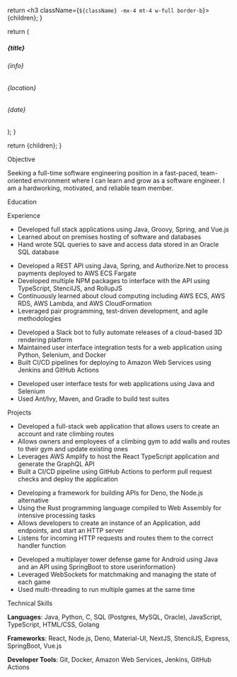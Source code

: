 
  return <h3 className={`${className} -mx-4 mt-4 w-full border-b`}>{children}</h3>;
}

  return (
    <div className="flex items-center justify-between flex-wrap my-1">
      <div>
        <h5>{title}</h5>
        <h6 className="italic -mt-3">{info}</h6>
      </div>
      <div className="text-right">
        <h6>{location}</h6>
        <h6 className="italic -mt-3">{date}</h6>
      </div>
    </div>
  );
}

  return <Page pageTitle="My Resume">{children}</Page>;
}

<Section>Objective</Section>

Seeking a full-time software engineering position in a fast-paced, team-oriented environment where I can learn and grow as a software engineer. I am a hardworking, motivated, and reliable team member.

<Section>Education</Section>

<SubSection
  title="Iowa State University"
  location="Ames, IA"
  info="Bachelor of Science in Software Engineering"
  date="August 2017 - May 2021"
/>

<Section>Experience</Section>

<SubSection
  title="Rain and Hail Insurance"
  location="Johnston, IA"
  info="Programmer Intern"
  date="December 2020 – Present"
/>

- Developed full stack applications using Java, Groovy, Spring, and Vue.js
- Learned about on premises hosting of software and databases
- Hand wrote SQL queries to save and access data stored in an Oracle SQL database

<SubSection
  title="Source Allies, Inc"
  location="Urbandale, IA"
  info="Software Engineering Apprentice"
  date="May 2020 – November 2020"
/>

- Developed a REST API using Java, Spring, and Authorize.Net to process payments deployed to AWS ECS Fargate
- Developed multiple NPM packages to interface with the API using TypeScript, StencilJS, and RollupJS
- Continuously learned about cloud computing including AWS ECS, AWS RDS, AWS Lambda, and AWS CloudFormation
- Leveraged pair programming, test-driven development, and agile methodologies

<SubSection
  title="Vertex Software, LLC"
  location="Ames, IA"
  info="Software Quality Assurance Intern"
  date="October 2019 - April 2020"
/>

- Developed a Slack bot to fully automate releases of a cloud-based 3D rendering platform
- Maintained user interface integration tests for a web application using Python, Selenium, and Docker
- Built CI/CD pipelines for deploying to Amazon Web Services using Jenkins and GitHub Actions

<SubSection
  title="Maverick Software Consulting"
  location="Ames, IA"
  info="Test Automation Engineering Intern"
  date="April 2019 - October 2019"
/>

- Developed user interface tests for web applications using Java and Selenium
- Used Ant/Ivy, Maven, and Gradle to build test suites

<Section>Projects</Section>

<SubSection
  title="Route Rating"
  location=""
  info="React, TypeScript, AWS Amplify, DynamoDB, Material UI, GraphQL"
  date="August 2019 - Present"
/>

- Developed a full-stack web application that allows users to create an account and rate climbing routes
- Allows owners and employees of a climbing gym to add walls and routes to their gym and update existing ones
- Leverages AWS Amplify to host the React TypeScript application and generate the GraphQL API
- Built a CI/CD pipeline using GitHub Actions to perform pull request checks and deploy the application

<SubSection
  title="Lapi"
  location=""
  info="TypeScript, Deno"
  date="September 2020 - Present"
/>

- Developing a framework for building APIs for Deno, the Node.js alternative
- Using the Rust programming language compiled to Web Assembly for intensive processing tasks
- Allows developers to create an instance of an Application, add endpoints, and start an HTTP server
- Listens for incoming HTTP requests and routes them to the correct handler function

<SubSection
  title="Tower Defense"
  location=""
  info="Java, SpringBoot, WebSockets, MySQL, Maven, Android"
  date="August 2019 - December 2019"
/>

- Developed a multiplayer tower defense game for Android using Java and an API using SpringBoot to store userinformation}
- Leveraged WebSockets for matchmaking and managing the state of each game
- Used multi-threading to run multiple games at the same time

<Section className="mb-1">Technical Skills</Section>

**Languages**: Java, Python, C, SQL (Postgres, MySQL, Oracle), JavaScript, TypeScript, HTML/CSS, Golang

**Frameworks**: React, Node.js, Deno, Material-UI, NextJS, StencilJS, Express, SpringBoot, Vue.js

**Developer Tools**: Git, Docker, Amazon Web Services, Jenkins, GitHub Actions
